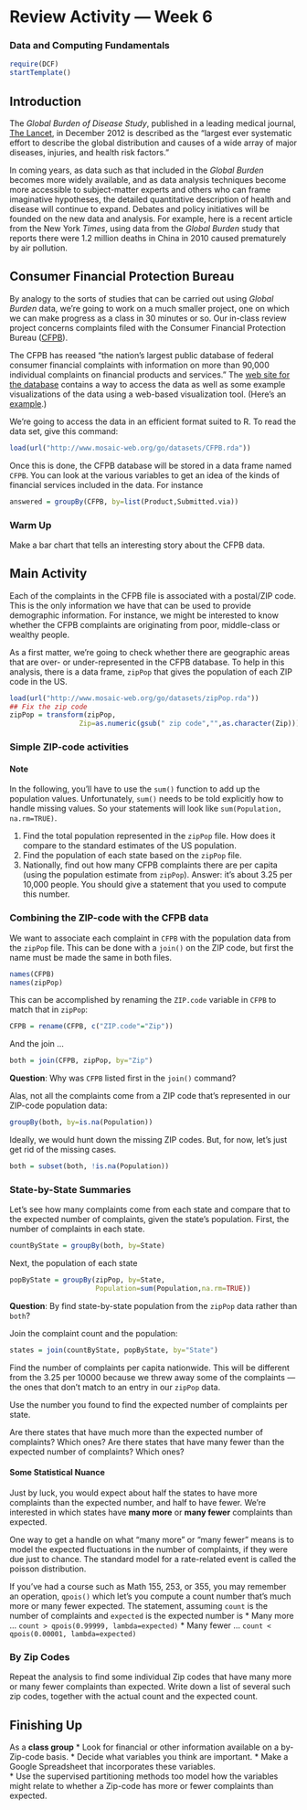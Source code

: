 Review Activity --- Week 6
==================

### Data and Computing Fundamentals

```r
require(DCF)
startTemplate()
```

## Introduction

The *Global Burden of Disease Study*, published in a leading medical journal, [The Lancet](http://www.thelancet.com/themed/global-burden-of-disease), in December 2012 is described as the "largest ever systematic effort to describe the global distribution and causes of a wide array of major diseases, injuries, and health risk factors."

In coming years, as data such as that included in the *Global Burden* becomes more widely available, and as data analysis techniques become more accessible to subject-matter experts and others who can frame imaginative hypotheses, the detailed quantitative description of health and disease will continue to expand.  Debates and policy initiatives will be founded on the new data and analysis.  For example, here is a recent article from the New York *Times*, using data from the *Global Burden* study that reports there were 1.2 million deaths in China in 2010 caused prematurely by air pollution.

## Consumer Financial Protection Bureau

By analogy to the sorts of studies that can be carried out using *Global Burden* data, we're going to work on a much smaller project, one on which we can make progress as a class in 30 minutes or so.  Our in-class review project concerns complaints filed with the Consumer Financial Protection Bureau ([CFPB](http://www.consumerfinance.gov/)).

The CFPB has reeased "the nation's largest public database of federal consumer financial complaints with information on more than 90,000 individual complaints on financial products and services."  The [web site for the database](http://www.consumerfinance.gov/complaintdatabase/) contains a way to access the data as well as some example visualizations of the data using a web-based visualization tool. (Here's an [example](https://data.consumerfinance.gov/dataset/Complaints-by-channel/ua6r-6267?).)

We're going to access the data in an efficient format suited to R. To read the data set, give this command:
```r
load(url("http://www.mosaic-web.org/go/datasets/CFPB.rda"))
```
Once this is done, the CFPB database will be stored in a data frame named `CFPB`.  You can look at the various variables to get an idea of the kinds of financial services included in the data.  For instance
```r
answered = groupBy(CFPB, by=list(Product,Submitted.via))
```

### Warm Up

Make a bar chart that tells an interesting story about the CFPB data.

## Main Activity

Each of the complaints in the CFPB file is associated with a postal/ZIP code.  This is the only information we have that can be used to provide demographic information.  For instance, we might be interested to know whether the CFPB complaints are originating from poor, middle-class or wealthy people. 

As a first matter, we're going to check whether there are geographic areas that are over- or under-represented in the CFPB database.  To help in this analysis, there is a data frame, `zipPop` that gives the population of each ZIP code in the US.

```r
load(url("http://www.mosaic-web.org/go/datasets/zipPop.rda"))
## Fix the zip code
zipPop = transform(zipPop, 
                 Zip=as.numeric(gsub(" zip code","",as.character(Zip))))
```

### Simple ZIP-code activities

#### Note 

In the following, you'll have to use the `sum()` function to add up the population values.  Unfortunately, `sum()` needs to be told explicitly how to handle missing values.  So your statements will look like `sum(Population, na.rm=TRUE)`.


1. Find the total population represented in the `zipPop` file.  How does it compare to the standard estimates of the US population.
2. Find the population of each state based on the `zipPop` file.
3. Nationally, find out how many CFPB complaints there are per capita (using the population estimate from `zipPop`).  Answer: it's about 3.25 per 10,000 people.  You should give a statement that you used to compute this number.

### Combining the ZIP-code with the CFPB data

We want to associate each complaint in `CFPB` with the population data from the `zipPop` file.  This can be done with a `join()` on the ZIP code, but first the name must be made the same in both files.  
```r
names(CFPB)
names(zipPop)
```
This can be accomplished by renaming the `ZIP.code` variable in `CFPB` to match that in `zipPop`:
```r
CFPB = rename(CFPB, c("ZIP.code"="Zip"))
```

And the join ...
```r
both = join(CFPB, zipPop, by="Zip")
```

**Question**: Why was `CFPB` listed first in the `join()` command?

Alas, not all the complaints come from a ZIP code that's represented in our ZIP-code population data:
```r
groupBy(both, by=is.na(Population))
```

Ideally, we would hunt down the missing ZIP codes.  But, for now, let's just get rid of the missing cases.
```r
both = subset(both, !is.na(Population))
```

### State-by-State Summaries

Let's see how many complaints come from each state and compare that to the expected number of complaints, given the state's population.  First, the number of complaints in each state.

```r
countByState = groupBy(both, by=State)
```

Next, the population of each state
```r
popByState = groupBy(zipPop, by=State, 
                     Population=sum(Population,na.rm=TRUE))
```

**Question**: By find state-by-state population from the `zipPop` data rather than `both`?

Join the complaint count and the population:
```r
states = join(countByState, popByState, by="State")
```

Find the number of complaints per capita nationwide.  This will be different from the 3.25 per 10000 because we threw away some of the complaints --- the ones that don't match to an entry in our `zipPop` data.

Use the number you found to find the expected number of complaints per state. 

Are there states that have much more than the expected number of complaints?  Which ones?  Are there states that have many fewer than the expected number of complaints?  Which ones?

#### Some Statistical Nuance

Just by luck, you would expect about half the states to have more complaints than the expected number, and half to have fewer.  We're interested in which states have **many more** or **many fewer** complaints than expected.  

One way to get a handle on what "many more" or "many fewer" means is to model the expected fluctuations in the number of complaints, if they were due just to chance.  The standard model for a rate-related event is called the poisson distribution.  

If you've had a course such as Math 155, 253, or 355, you may remember an operation, `qpois()` which let's you compute a count number that's much more or many fewer expected.  The statement, assuming `count` is the number of complaints and `expected` is the expected number is
* Many more ... `count > qpois(0.99999, lambda=expected)`
* Many fewer ... `count < qpois(0.00001, lambda=expected)`

### By Zip Codes

Repeat the analysis to find some individual Zip codes that have many more or many fewer complaints than expected.  Write down a list of several such zip codes, together with the actual count and the expected count.

## Finishing Up

As a **class group** 
* Look for financial or other information available on a by-Zip-code basis.
* Decide what variables you think are important.
* Make a Google Spreadsheet that incorporates these variables.  
* Use the supervised partitioning methods too model how the variables might relate to whether a Zip-code has more or fewer complaints than expected.

